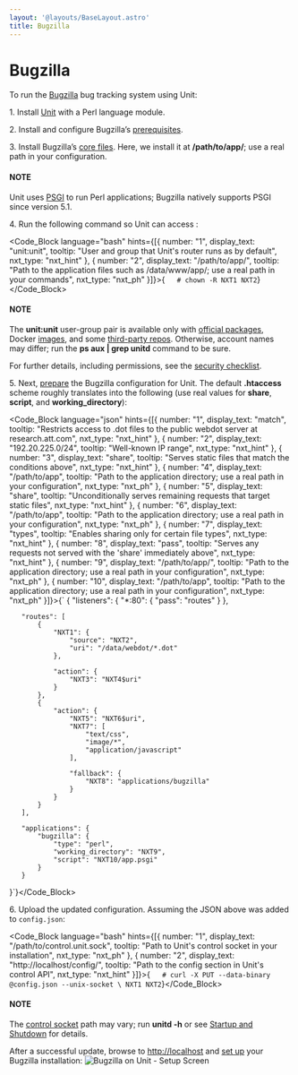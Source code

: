 ```yaml
---
layout: '@layouts/BaseLayout.astro'
title: Bugzilla
---
```

# Bugzilla

To run the [Bugzilla](https://www.bugzilla.org) bug tracking system using Unit:

1\. Install [Unit](../installation.md#installation-precomp-pkgs) with a Perl language module.

2\. Install and configure Bugzilla’s [prerequisites](https://bugzilla.readthedocs.io/en/latest/installing/linux.html#install-packages).

3\. Install Bugzilla’s [core files](https://bugzilla.readthedocs.io/en/latest/installing/linux.html#bugzilla).  Here, we install it at **/path/to/app/**; use a real path in your configuration.

#### NOTE

Unit uses [PSGI](https://metacpan.org/pod/PSGI) to run Perl applications; Bugzilla natively supports PSGI since version 5.1.

4\. Run the following command so Unit can access :

<Code_Block language="bash" hints={[{ number: "1", display_text: "unit:unit", tooltip: "User and group that Unit's router runs as by default", nxt_type: "nxt_hint" }, { number: "2", display_text: "/path/to/app/", tooltip: "Path to the application files such as /data/www/app/; use a real path in your commands", nxt_type: "nxt_ph" }]}>{`   # chown -R NXT1 NXT2`}</Code_Block>

#### NOTE

The **unit:unit** user-group pair is available only with [official packages](../installation.md#installation-precomp-pkgs), Docker [images](../installation.md#installation-docker), and some [third-party repos](../installation.md#installation-community-repos).  Otherwise, account names may differ; run the **ps aux \| grep unitd** command to be sure.

For further details, including permissions, see the [security checklist](security.md#security-apps).

5\. Next, [prepare](../configuration.md#configuration-perl) the Bugzilla configuration for Unit.  The default **.htaccess** scheme roughly translates into the following (use real values for **share**, **script**, and **working\_directory**):

<Code_Block language="json" hints={[{ number: "1", display_text: "match", tooltip: "Restricts access to .dot files to the public webdot server at research.att.com", nxt_type: "nxt_hint" }, { number: "2", display_text: "192.20.225.0/24", tooltip: "Well-known IP range", nxt_type: "nxt_hint" }, { number: "3", display_text: "share", tooltip: "Serves static files that match the conditions above", nxt_type: "nxt_hint" }, { number: "4", display_text: "/path/to/app", tooltip: "Path to the application directory; use a real path in your configuration", nxt_type: "nxt_ph" }, { number: "5", display_text: "share", tooltip: "Unconditionally serves remaining requests that target static files", nxt_type: "nxt_hint" }, { number: "6", display_text: "/path/to/app", tooltip: "Path to the application directory; use a real path in your configuration", nxt_type: "nxt_ph" }, { number: "7", display_text: "types", tooltip: "Enables sharing only for certain file types", nxt_type: "nxt_hint" }, { number: "8", display_text: "pass", tooltip: "Serves any requests not served with the 'share' immediately above", nxt_type: "nxt_hint" }, { number: "9", display_text: "/path/to/app/", tooltip: "Path to the application directory; use a real path in your configuration", nxt_type: "nxt_ph" }, { number: "10", display_text: "/path/to/app", tooltip: "Path to the application directory; use a real path in your configuration", nxt_type: "nxt_ph" }]}>{`   {
       "listeners": {
           "*:80": {
               "pass": "routes"
           }
       },

       "routes": [
           {
               "NXT1": {
                   "source": "NXT2",
                   "uri": "/data/webdot/*.dot"
               },

               "action": {
                   "NXT3": "NXT4$uri"
               }
           },
           {
               "action": {
                   "NXT5": "NXT6$uri",
                   "NXT7": [
                       "text/css",
                       "image/*",
                       "application/javascript"
                   ],

                   "fallback": {
                       "NXT8": "applications/bugzilla"
                   }
               }
           }
       ],

       "applications": {
           "bugzilla": {
               "type": "perl",
               "working_directory": "NXT9",
               "script": "NXT10/app.psgi"
           }
       }
   }`}</Code_Block>

6\. Upload the updated configuration.  Assuming the JSON above was added to `config.json`:

<Code_Block language="bash" hints={[{ number: "1", display_text: "/path/to/control.unit.sock", tooltip: "Path to Unit's control socket in your installation", nxt_type: "nxt_ph" }, { number: "2", display_text: "http://localhost/config/", tooltip: "Path to the config section in Unit's control API", nxt_type: "nxt_hint" }]}>{`   # curl -X PUT --data-binary @config.json --unix-socket \
          NXT1 NXT2`}</Code_Block>

#### NOTE

The [control socket](../controlapi.md#configuration-socket) path may vary; run **unitd -h** or see [Startup and Shutdown](source.md#source-startup) for details.

After a successful update, browse to [http://localhost](http://localhost) and [set up](https://bugzilla.readthedocs.io/en/latest/installing/essential-post-install-config.html) your Bugzilla installation: ![Bugzilla on Unit - Setup Screen](/bugzilla.png)